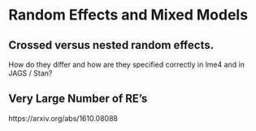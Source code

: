 # Random Effects and Mixed Models


## Crossed versus nested random effects.

How do they differ and how are they specified correctly in lme4 and in JAGS / Stan?

## Very Large Number of RE's

https://arxiv.org/abs/1610.08088

